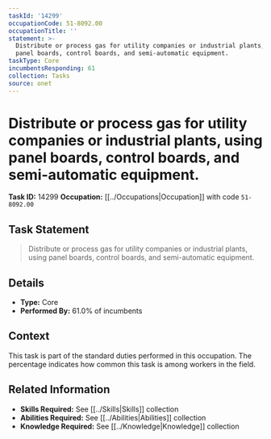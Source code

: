 ```yaml
---
taskId: '14299'
occupationCode: 51-8092.00
occupationTitle: ''
statement: >-
  Distribute or process gas for utility companies or industrial plants, using
  panel boards, control boards, and semi-automatic equipment.
taskType: Core
incumbentsResponding: 61
collection: Tasks
source: onet
---
```

# Distribute or process gas for utility companies or industrial plants, using panel boards, control boards, and semi-automatic equipment.

**Task ID:** 14299
**Occupation:** [[../Occupations|Occupation]] with code `51-8092.00`

## Task Statement

> Distribute or process gas for utility companies or industrial plants, using panel boards, control boards, and semi-automatic equipment.

## Details

- **Type:** Core
- **Performed By:** 61.0% of incumbents

## Context

This task is part of the standard duties performed in this occupation. The percentage indicates how common this task is among workers in the field.

## Related Information

- **Skills Required:** See [[../Skills|Skills]] collection
- **Abilities Required:** See [[../Abilities|Abilities]] collection
- **Knowledge Required:** See [[../Knowledge|Knowledge]] collection
